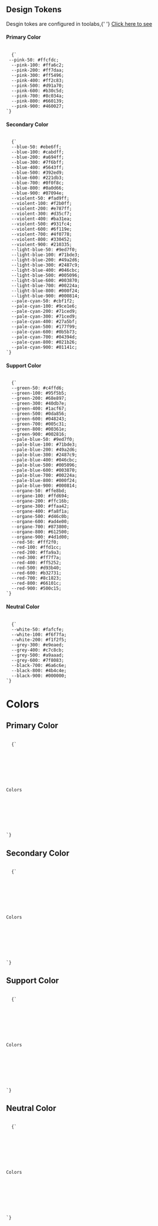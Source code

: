 
<Meta title="Colors/Introduction" />

<style>{`
  

  
`}</style>

<h2>Design Tokens</h2>

<p>
  Desgin tokes are configured in toolabs,{' '}
  <a
    href="https://dsm.toolabs.com/#/-MLDpUXCZOxUfWtOIOcW/XPn2NYjSm"
    target="_blank"
  >
    Click here to see
  </a>
</p>
<h4>Primary Color</h4>
<code>
  {`
 --pink-50: #ffcfdc;
  --pink-100: #ffa6c2;
  --pink-200: #ff7daa;
  --pink-300: #ff5496;
  --pink-400: #ff2c83;
  --pink-500: #d91a70;
  --pink-600: #b30c5d;
  --pink-700: #8c034a;
  --pink-800: #660139;
  --pink-900: #460027;
`}
</code>
<h4>Secondary Color</h4>
<code>
  {`
  --blue-50: #ebe6ff;
  --blue-100: #cabdff;
  --blue-200: #a694ff;
  --blue-300: #7f6bff;
  --blue-400: #5643ff;
  --blue-500: #392ed9;
  --blue-600: #221db3;
  --blue-700: #0f0f8c;
  --blue-800: #0a0d66;
  --blue-900: #07094e;
  --violent-50: #fad9ff;
  --violent-100: #f2b0ff;
  --violent-200: #e787ff;
  --violent-300: #d35cf7;
  --violent-400: #ba31ea;
  --violent-500: #931fc4;
  --violent-600: #6f119e;
  --violent-700: #4f0778;
  --violent-800: #330452;
  --violent-900: #210335;
  --light-blue-50: #9ed7f0;
  --light-blue-100: #71bde3;
  --light-blue-200: #49a2d6;
  --light-blue-300: #2487c9;
  --light-blue-400: #046cbc;
  --light-blue-500: #005096;
  --light-blue-600: #003870;
  --light-blue-700: #00224a;
  --light-blue-800: #000f24;
  --light-blue-900: #000814;
  --pale-cyan-50: #cbf1f2;
  --pale-cyan-100: #9ce1e6;
  --pale-cyan-200: #71ced9;
  --pale-cyan-300: #71ced9;
  --pale-cyan-400: #27a5bf;
  --pale-cyan-500: #177f99;
  --pale-cyan-600: #0b5b73;
  --pale-cyan-700: #04394d;
  --pale-cyan-800: #021b26;
  --pale-cyan-900: #01141c;
`}
</code>

<h4>Support Color</h4>
<code>
  {`
  --green-50: #c4ffd6;
  --green-100: #95f5b5;
  --green-200: #68e897;
  --green-300: #40db7e;
  --green-400: #1acf67;
  --green-500: #0da856;
  --green-600: #048243;
  --green-700: #005c31;
  --green-800: #00361e;
  --green-900: #002816;
  --pale-blue-50: #9ed7f0;
  --pale-blue-100: #71bde3;
  --pale-blue-200: #49a2d6;
  --pale-blue-300: #2487c9;
  --pale-blue-400: #046cbc;
  --pale-blue-500: #005096;
  --pale-blue-600: #003870;
  --pale-blue-700: #00224a;
  --pale-blue-800: #000f24;
  --pale-blue-900: #000814;
  --organe-50: #ffe8bd;
  --organe-100: #ffd694;
  --organe-200: #ffc16b;
  --organe-300: #ffaa42;
  --organe-400: #fa8f1a;
  --organe-500: #d46c0b;
  --organe-600: #ad4e00;
  --organe-700: #873800;
  --organe-800: #612500;
  --organe-900: #4d1d00;
  --red-50: #fff2f0;
  --red-100: #ffd1cc;
  --red-200: #ffa9a3;
  --red-300: #ff7f7a;
  --red-400: #ff5252;
  --red-500: #d93b40;
  --red-600: #b32731;
  --red-700: #8c1823;
  --red-800: #66101c;
  --red-900: #500c15;
`}
</code>

<h4>Neutral Color</h4>
<code>
  {`
  --white-50: #fafcfe;
  --white-100: #f6f7fa;
  --white-200: #f1f2f5;
  --grey-300: #e9eaed;
  --grey-400: #c7c8cb;
  --grey-500: #a9aaad;
  --grey-600: #7f8083;
  --black-700: #6a6c6e;
  --black-800: #4b4c4e;
  --black-900: #000000;
`}
</code>

# Colors

<h2>Primary Color</h2>
<code>
  {`
  <div class="primary">
     <div class="pink">
       <div class="C50">
          <p>Colors</p>
       </div>
     </div>
  </div>
`}
</code>
<h2>Secondary Color</h2>
<code>
  {`
  <div class="secondary">
     <div class="blue">
       <div class="C50">
          <p>Colors</p>
       </div>
     </div>
  </div>
`}
</code>
<h2>Support Color</h2>
<code>
  {`
  <div class="teritary">
     <div class="green">
       <div class="C50">
          <p>Colors</p>
       </div>
     </div>
  </div>
`}
</code>
<h2>Neutral Color</h2>
<code>
  {`
  <div class="neutral">
     <div class="green">
       <div class="C50">
          <p>Colors</p>
       </div>
     </div>
  </div>
`}
</code>
